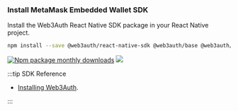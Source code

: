 ### Install MetaMask Embedded Wallet SDK

Install the Web3Auth React Native SDK package in your React Native project.

```bash npm2yarn
npm install --save @web3auth/react-native-sdk @web3auth/base @web3auth/ethereum-provider
```

[![Npm package monthly downloads](https://badgen.net/npm/dm/@web3auth/react-native-sdk)](https://www.npmjs.com/package/@web3auth/react-native-sdk) [![](https://data.jsdelivr.com/v1/package/npm/@web3auth/react-native-sdk/badge)](https://www.jsdelivr.com/package/npm/@web3auth/react-native-sdk)

:::tip SDK Reference

- [Installing Web3Auth](/embedded-wallets/sdk/react-native/install).

:::
